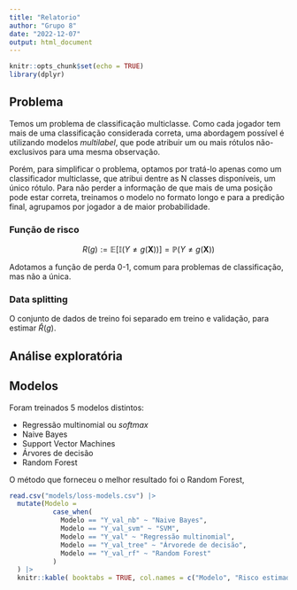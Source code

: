 ```yaml
---
title: "Relatorio"
author: "Grupo 8"
date: "2022-12-07"
output: html_document
---
```


```r
knitr::opts_chunk$set(echo = TRUE)
library(dplyr)
```

## Problema 

Temos um problema de classificação multiclasse. Como cada jogador tem mais de uma classificação considerada correta, uma abordagem possível é utilizando modelos _multilabel_, que pode atribuir um ou mais rótulos não-exclusivos para uma mesma observação. 

Porém, para simplificar o problema, optamos por tratá-lo apenas como um classificador multiclasse, que atribui dentre as N classes disponíveis, um único rótulo. Para não perder a informação de que mais de uma posição pode estar correta, treinamos o modelo no formato longo e para a predição final, agrupamos por jogador a de maior probabilidade.

### Função de risco

$$
R(g) :=  \mathbb{E}[\mathbb{I}(Y \neq g(\boldsymbol{X}))] = \mathbb{P}(Y \neq g(\boldsymbol{X}))
$$

Adotamos a função de perda 0-1, comum para problemas de classificação, mas não a única.

### Data splitting 

O conjunto de dados de treino foi separado em treino e validação, para estimar $\hat{R}(g)$.

## Análise exploratória

## Modelos 

Foram treinados 5 modelos distintos:

- Regressão multinomial ou _softmax_
- Naive Bayes
- Support Vector Machines
- Árvores de decisão
- Random Forest

O método que forneceu o melhor resultado foi o Random Forest,

```r

read.csv("models/loss-models.csv") |> 
  mutate(Modelo =
           case_when(
             Modelo == "Y_val_nb" ~ "Naive Bayes",
             Modelo == "Y_val_svm" ~ "SVM",
             Modelo == "Y_val" ~ "Regressão multinomial",
             Modelo == "Y_val_tree" ~ "Árvorede de decisão",
             Modelo == "Y_val_rf" ~ "Random Forest"
           )
  ) |> 
  knitr::kable( booktabs = TRUE, col.names = c("Modelo", "Risco estimado"))

```

